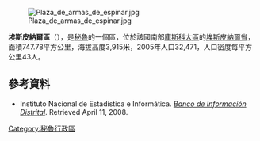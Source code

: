 [[Image:Plaza_de_armas_de_espinar.jpg|right]]

'''埃斯皮納爾區'''（{{lang-es|Distrito de Yauri}}），是[[秘魯|秘魯]]的一個區，位於該國南部[[庫斯科大區|庫斯科大區]]的[[埃斯皮納爾省|埃斯皮納爾省]]，面積747.78平方公里，海拔高度3,915米，2005年人口32,471，人口密度每平方公里43人。

==參考資料==
*{{es icon}} Instituto Nacional de Estadística e Informática. ''[https://web.archive.org/web/20080410165254/http://desa.inei.gob.pe/mapas/bid/ Banco de Información Distrital]''. Retrieved April 11, 2008.

{{Peru-geo-stub}}
[[Category:秘魯行政區|Category:秘魯行政區]]